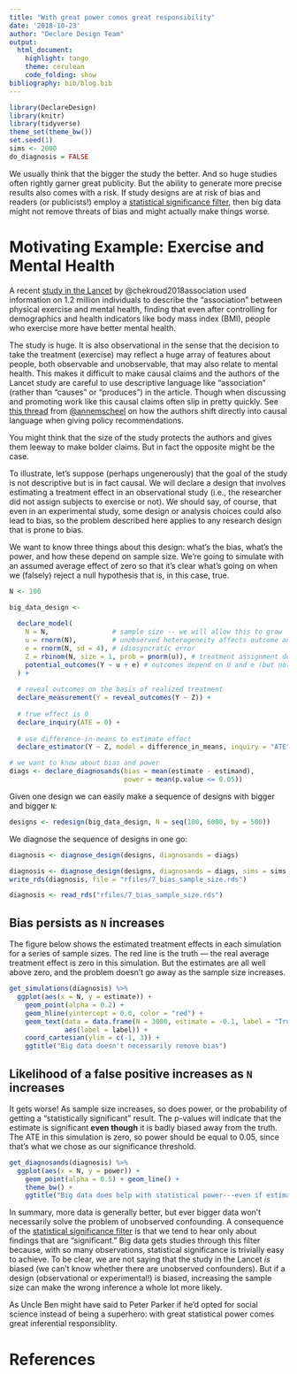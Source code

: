 ```yaml
---
title: "With great power comes great responsibility"
date: '2018-10-23'
author: "Declare Design Team"
output:
  html_document:
    highlight: tango
    theme: cerulean
    code_folding: show
bibliography: bib/blog.bib  
---
```


```r
library(DeclareDesign)
library(knitr)
library(tidyverse)
theme_set(theme_bw())
set.seed(1)
sims <- 2000
do_diagnosis = FALSE
```

We usually think that the bigger the study the better. And so huge studies often rightly garner great publicity. But the ability to generate more precise results also comes with a risk. If study designs are at risk of bias and readers (or publicists!) employ a [statistical significance filter](https://andrewgelman.com/2011/09/10/the-statistical-significance-filter/), then big data might not remove threats of bias and might actually make things worse.

# Motivating Example: Exercise and Mental Health

A recent [study in the Lancet](https://doi.org/10.1016/S2215-0366(18)30227-X) by @chekroud2018association used information on 1.2 million individuals to describe the "association" between physical exercise and mental health, finding that even after controlling for demographics and health indicators like body mass index (BMI), people who exercise more have better mental health. 

The study is huge. It is also observational in the sense that the decision to take the treatment (exercise) may reflect a huge array of features about people, both observable and unobservable, that may also relate to mental health. This makes it difficult to make causal claims and the authors of the Lancet study are careful to use  descriptive language like "association" (rather than "causes" or "produces") in the article. Though when discussing and promoting work like this causal claims often slip in pretty quickly. See [this thread](https://twitter.com/annemscheel/status/1029006357603786752) from [\@annemscheel](https://twitter.com/annemscheel) on how the authors shift directly into causal language when giving policy recommendations.

You might think that the size of the study protects the authors and gives them leeway to make bolder claims. But in fact the opposite might be the case. 

To illustrate, let's suppose (perhaps ungenerously) that the goal of the study is not descriptive but is in fact causal. We will declare a design that involves estimating a treatment effect in an observational study (i.e., the researcher did not assign subjects to exercise or not). We should say, of course, that even in an experimental study, some design or analysis choices could also lead to bias, so the problem described here applies to any research design that is prone to bias.

We want to know three things about this design: what's the bias, what's the power, and how these depend on sample size. We're going to simulate with an assumed average effect of zero so that it's clear what's going on when we (falsely) reject a null hypothesis that is, in this case, true.

```r
N <- 100

big_data_design <- 
  
  declare_model(
    N = N,                # sample size -- we will allow this to grow
    u = rnorm(N),         # unobserved heterogeneity affects outcome and assignment
    e = rnorm(N, sd = 4), # idiosyncratic error
    Z = rbinom(N, size = 1, prob = pnorm(u)), # treatment assignment depends on u
    potential_outcomes(Y ~ u + e) # outcomes depend on U and e (but not Z!)
  ) +
  
  # reveal outcomes on the basis of realized treatment
  declare_measurement(Y = reveal_outcomes(Y ~ Z)) +
  
  # true effect is 0
  declare_inquiry(ATE = 0) +
  
  # use difference-in-means to estimate effect
  declare_estimator(Y ~ Z, model = difference_in_means, inquiry = "ATE")

# we want to know about bias and power
diags <- declare_diagnosands(bias = mean(estimate - estimand),
                             power = mean(p.value <= 0.05))

```

Given one design we can easily make a sequence of designs with bigger and bigger `N`:

```r
designs <- redesign(big_data_design, N = seq(100, 6000, by = 500))
```

We diagnose the sequence of designs in one go:

```r
diagnosis <- diagnose_design(designs, diagnosands = diags)
```

```r
diagnosis <- diagnose_design(designs, diagnosands = diags, sims = sims, bootstrap_sims = FALSE)
write_rds(diagnosis, file = "rfiles/7_bias_sample_size.rds")
```

```r
diagnosis <- read_rds("rfiles/7_bias_sample_size.rds") 
```

## Bias persists as `N` increases 

The figure below shows the estimated treatment effects in each simulation for a series of sample sizes. The red line is the truth --- the real average treatment effect is zero in this simulation. But the estimates are all well above zero, and the problem doesn't go away as the sample size increases.

```r
get_simulations(diagnosis) %>%
  ggplot(aes(x = N, y = estimate)) +
    geom_point(alpha = 0.2) +
    geom_hline(yintercept = 0.0, color = "red") +
    geom_text(data = data.frame(N = 3000, estimate = -0.1, label = "True ATE = 0"),
              aes(label = label)) +
    coord_cartesian(ylim = c(-1, 3)) +
    ggtitle("Big data doesn't necessarily remove bias")
```

## Likelihood of a false positive increases as `N` increases

It gets worse! As sample size increases, so does power, or the probability of getting a "statistically significant" result. The p-values will indicate that the estimate is significant **even though** it is badly biased away from the truth. The ATE in this simulation is zero, so power should be equal to 0.05, since that's what we chose as our significance threshold.

```r
get_diagnosands(diagnosis) %>%
  ggplot(aes(x = N, y = power)) +
    geom_point(alpha = 0.5) + geom_line() +
    theme_bw() +
    ggtitle("Big data does help with statistical power---even if estimates are biased")
```

In summary, more data is generally better, but ever bigger data won't necessarily solve the problem of unobserved confounding. A consequence of the [statistical significance filter](https://andrewgelman.com/2011/09/10/the-statistical-significance-filter/) is that we tend to hear only about findings that are "significant." Big data gets studies through this filter because, with so many observations, statistical significance is trivially easy to achieve.  To be clear, we are not saying that the study in the Lancet *is* biased (we can't know whether there are unobserved confounders). But if a design (observational or experimental!) is biased, increasing the sample size can make the wrong inference a whole lot more likely. 

As Uncle Ben might have said to Peter Parker if he'd opted for social science instead of being a superhero: with great statistical power comes great inferential responsiblity. 


# References
